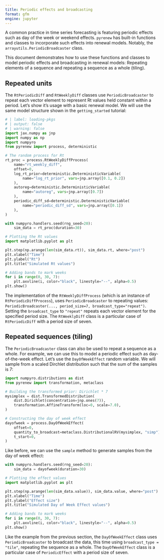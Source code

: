 ```yaml
---
title: Periodic effects and broadcasting
format: gfm
engine: jupyter
---
```


A common practice in time series forecasting is featuring periodic effects such as day of the week or weekend effects. `pyrenew` has built-in functions and classes to incorporate such effects into renewal models. Notably, the `arrayutils.PeriodicBroadcaster` class.

This document demonstrates how to use these functions and classes to model periodic effects and broadcasting in renewal models: Repeating elements of a sequence and repeating a sequence as a whole (tiling).

## Repeated units

The `RtPeriodicDiff` and `RtWeeklyDiff` classes use `PeriodicBroadcaster` to repeat each vector element to represent Rt values held constant within a period. Let's show it's usage with a basic renewal model. We will use the same model structure shown in the `getting_started` tutorial:

```python
# | label: loading-pkgs
# | output: false
# | warning: false
import jax.numpy as jnp
import numpy as np
import numpyro
from pyrenew import process, deterministic
```

```python
# The random process for Rt
rt_proc = process.RtWeeklyDiffProcess(
    name="rt_weekly_diff",
    offset=0,
    log_rt_prior=deterministic.DeterministicVariable(
        name="log_rt_prior", vars=jnp.array([0.1, 0.2])
    ),
    autoreg=deterministic.DeterministicVariable(
        name="autoreg", vars=jnp.array([0.7])
    ),
    periodic_diff_sd=deterministic.DeterministicVariable(
        name="periodic_diff_sd", vars=jnp.array([0.1])
    ),
)
```

```python
with numpyro.handlers.seed(rng_seed=20):
    sim_data = rt_proc(duration=30)

# Plotting the Rt values
import matplotlib.pyplot as plt

plt.step(np.arange(len(sim_data.rt)), sim_data.rt, where="post")
plt.xlabel("Time")
plt.ylabel("Rt")
plt.title("Simulated Rt values")

# Adding bands to mark weeks
for i in range(0, 30, 7):
    plt.axvline(i, color="black", linestyle="--", alpha=0.5)
plt.show()
```

The implementation of the `RtWeeklyDiffProcess` (which is an instance of `RtPeriodicDiffProcess`), uses `PeriodicBroadcaster` to repeating values: `PeriodicBroadcaster(..., period_size=7, broadcast_type="repeat")`. Setting the `broadcast_type` to `"repeat"` repeats each vector element for the specified period size. The `RtWeeklyDiff` class is a particular case of `RtPeriodicDiff` with a period size of seven.

## Repeated sequences (tiling)

The `PeriodicBroadcaster` class can also be used to repeat a sequence as a whole. For example, we can use this to model a periodic effect such as day-of-the-week effect. Let's use the `DayOfWeekEffect` random variable. We will sample from a scaled Dirchlet distribution such that the sum of the samples is 7:

```python
import numpyro.distributions as dist
from pyrenew import transformation, metaclass

# Building the transformed prior: Dirichlet * 7
mysimplex = dist.TransformedDistribution(
    dist.Dirichlet(concentration=jnp.ones(7)),
    transformation.AffineTransform(loc=0, scale=7.0),
)

# Constructing the day of week effect
dayofweek = process.DayOfWeekEffect(
    offset=0,
    quantity_to_broadcast=metaclass.DistributionalRV(mysimplex, "simp"),
    t_start=0,
)
```

Like before, we can use the `sample` method to generate samples from the day of week effect:

```python
with numpyro.handlers.seed(rng_seed=20):
    sim_data = dayofweek(duration=30)

# Plotting the effect values
import matplotlib.pyplot as plt

plt.step(np.arange(len(sim_data.value)), sim_data.value, where="post")
plt.xlabel("Time")
plt.ylabel("Effect size")
plt.title("Simulated Day of Week Effect values")

# Adding bands to mark weeks
for i in range(0, 30, 7):
    plt.axvline(i, color="black", linestyle="--", alpha=0.5)
plt.show()
```

Like the example from the previous section, the `DayOfWeekEffect` class uses `PeriodicBroadcaster` to broadcast the data, this time using `broadcast_type = "tile"`, repeating the sequence as a whole. The `DayOfWeekEffect` class is a particular case of `PeriodicEffect` with a period size of seven.
